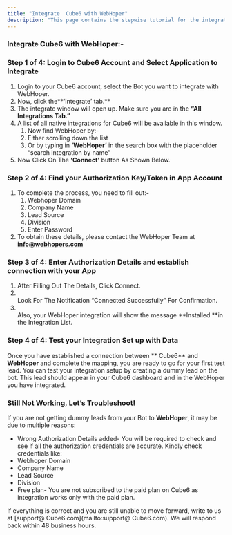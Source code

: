 ```yaml
---
title: "Integrate  Cube6 with WebHoper"
description: "This page contains the stepwise tutorial for the integration with  Cube6"
---
```


### **Integrate  Cube6 with WebHoper:-**

### **Step 1 of 4: Login to  Cube6 Account and Select Application to Integrate**

1. Login to your  Cube6 account, select the Bot you want to integrate with WebHoper.
2. Now, click the**‘Integrate’ tab.** 
3. The integrate window will open up. Make sure you are in the **“All Integrations Tab.”**
4. A list of all native integrations for  Cube6 will be available in this window.
   1. Now find WebHoper by:-
   2. Either scrolling down the list
   3. Or by typing in **‘**WebHoper**’** in the search box with the placeholder “search integration by name”
5. Now Click On The **‘Connect’** button As Shown Below.

### **Step 2 of 4: Find your Authorization Key/Token in App Account**

1. To complete the process, you need to fill out:-
   1. Webhoper Domain
   2. Company Name
   3. Lead Source
   4. Division
   5. Enter Password
2. To obtain these details, please contact the WebHoper Team at [**info@webhopers.com**](mailto:info@webhopers.com)

### **Step 3 of 4: Enter Authorization Details and establish connection with your App**

1. After Filling Out The Details, Click Connect.
2. \
   Look For The Notification “Connected Successfully” For Confirmation.
3. \
   Also, your WebHoper integration will show the message **Installed **in the Integration List.

### **Step 4 of 4: Test your Integration Set up with Data**

Once you have established a connection between ** Cube6** and **WebHoper** and complete the mapping, you are ready to go for your first test lead. You can test your integration setup by creating a dummy lead on the bot. This lead should appear in your  Cube6 dashboard and in the WebHoper you have integrated.

### **Still Not Working, Let’s Troubleshoot\!**

If you are not getting dummy leads from your Bot to **WebHoper**, it may be due to multiple reasons:

- Wrong Authorization Details added- You will be required to check and see if all the authorization credentials are accurate. Kindly check credentials like:
- Webhoper Domain
- Company Name
- Lead Source
- Division
- Free plan- You are not subscribed to the paid plan on  Cube6 as integration works only with the paid plan.

If everything is correct and you are still unable to move forward, write to us at [support@ Cube6.com](mailto:support@ Cube6.com). We will respond back within 48 business hours.